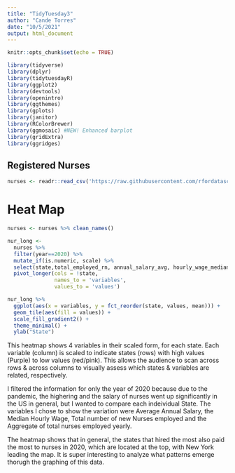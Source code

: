 ```yaml
---
title: "TidyTuesday3"
author: "Cande Torres"
date: "10/5/2021"
output: html_document
---
```


```r
knitr::opts_chunk$set(echo = TRUE)
```


```r
library(tidyverse)
library(dplyr)
library(tidytuesdayR)
library(ggplot2)
library(devtools) 
library(openintro)
library(ggthemes)
library(gplots) 
library(janitor)
library(RColorBrewer) 
library(ggmosaic) #NEW! Enhanced barplot
library(gridExtra) 
library(ggridges) 
```


## Registered Nurses 

```r
nurses <- readr::read_csv('https://raw.githubusercontent.com/rfordatascience/tidytuesday/master/data/2021/2021-10-05/nurses.csv')
```
# Heat Map

```r
nurses <- nurses %>% clean_names()
```

```r
nur_long <-
  nurses %>% 
  filter(year==2020) %>%
  mutate_if(is.numeric, scale) %>% 
  select(state,total_employed_rn, annual_salary_avg, hourly_wage_median, yearly_total_employed_state_aggregate) %>% 
  pivot_longer(cols = !state, 
               names_to = 'variables', 
               values_to = 'values')
```

```r
nur_long %>% 
  ggplot(aes(x = variables, y = fct_reorder(state, values, mean))) +
  geom_tile(aes(fill = values)) +
  scale_fill_gradient2() +
  theme_minimal() +
  ylab("State")
```
This heatmap shows 4 variables in their scaled form, for each state. Each variable (column) is scaled to indicate states (rows) with high values (Purple) to low values (red/pink). This allows the audience to scan across rows & across columns to visually assess which states & variables are related, respectively. 

I filtered the information for only the year of 2020 because due to the pandemic, the highering and the salary of nurses went up significantly in the US in general, but I wanted to compare each indeividual State. The variables I chose to show the variation were Average Annual Salary, the Median Hourly Wage, Total number of new Nurses employed and the Aggregate of total nurses employed yearly. 

The heatmap shows that in general, the states that hired the most also paid the most to nurses in 2020, which are located at the top, with New York leading the map. It is super interesting to analyze what patterns emerge thorugh the graphing of this data. 



